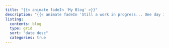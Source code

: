 ```yaml
---
title: "{{< animate fadeIn 'My Blog' >}}"
description: "{{< animate fadeIn 'Still a work in progress... One day I'll write my first post.' >}}"
listing: 
  contents: blog
  type: grid
  sort: "date desc" 
  categories: true 
---
```

